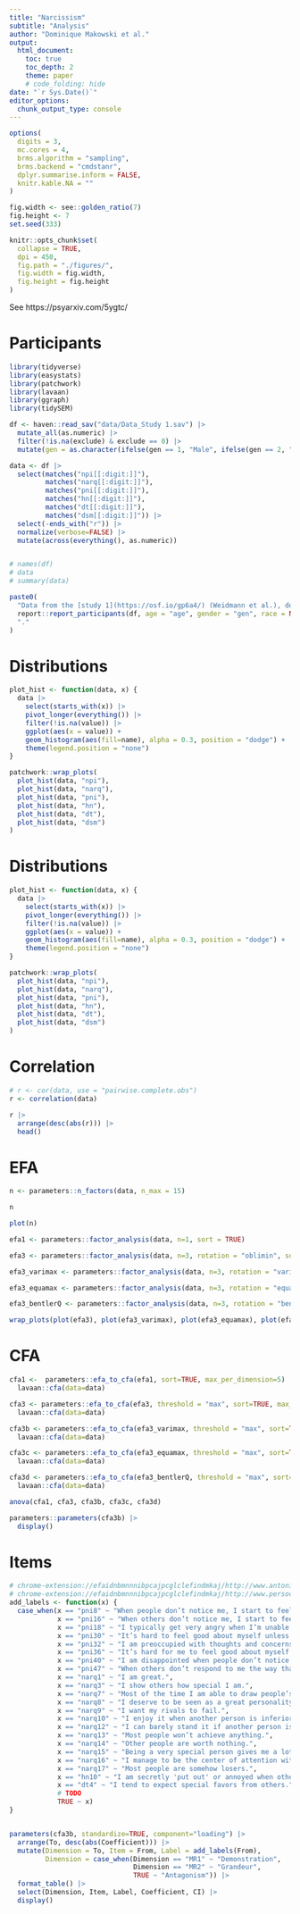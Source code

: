 ```yaml
---
title: "Narcissism"
subtitle: "Analysis"
author: "Dominique Makowski et al."
output:
  html_document:
    toc: true
    toc_depth: 2
    theme: paper
    # code_folding: hide
date: "`r Sys.Date()`"
editor_options: 
  chunk_output_type: console
---
```


```r
options(
  digits = 3,
  mc.cores = 4,
  brms.algorithm = "sampling",
  brms.backend = "cmdstanr",
  dplyr.summarise.inform = FALSE,
  knitr.kable.NA = ""
)

fig.width <- see::golden_ratio(7)
fig.height <- 7
set.seed(333)

knitr::opts_chunk$set(
  collapse = TRUE,
  dpi = 450,
  fig.path = "./figures/",
  fig.width = fig.width,
  fig.height = fig.height
)
```


See https://psyarxiv.com/5ygtc/

# Participants


```r
library(tidyverse)
library(easystats)
library(patchwork)
library(lavaan)
library(ggraph)
library(tidySEM)

df <- haven::read_sav("data/Data_Study 1.sav") |> 
  mutate_all(as.numeric) |> 
  filter(!is.na(exclude) & exclude == 0) |> 
  mutate(gen = as.character(ifelse(gen == 1, "Male", ifelse(gen == 2, "Female", "Other"))))

data <- df |> 
  select(matches("npi[[:digit:]]"),
         matches("narq[[:digit:]]"),
         matches("pni[[:digit:]]"),
         matches("hn[[:digit:]]"),
         matches("dt[[:digit:]]"),
         matches("dsm[[:digit:]]")) |> 
  select(-ends_with("r")) |> 
  normalize(verbose=FALSE) |> 
  mutate(across(everything(), as.numeric))


# names(df)
# data
# summary(data)

paste0(
  "Data from the [study 1](https://osf.io/gp6a4/) (Weidmann et al.), downloaded from OSF, included ",
  report::report_participants(df, age = "age", gender = "gen", race = NA),
  "."
)
```


# Distributions

```r
plot_hist <- function(data, x) {
  data |> 
    select(starts_with(x)) |> 
    pivot_longer(everything()) |> 
    filter(!is.na(value)) |> 
    ggplot(aes(x = value)) +
    geom_histogram(aes(fill=name), alpha = 0.3, position = "dodge") +
    theme(legend.position = "none")
}

patchwork::wrap_plots(
  plot_hist(data, "npi"),
  plot_hist(data, "narq"),
  plot_hist(data, "pni"),
  plot_hist(data, "hn"),
  plot_hist(data, "dt"),
  plot_hist(data, "dsm")
)
```

# Distributions

```r
plot_hist <- function(data, x) {
  data |> 
    select(starts_with(x)) |> 
    pivot_longer(everything()) |> 
    filter(!is.na(value)) |> 
    ggplot(aes(x = value)) +
    geom_histogram(aes(fill=name), alpha = 0.3, position = "dodge") +
    theme(legend.position = "none")
}

patchwork::wrap_plots(
  plot_hist(data, "npi"),
  plot_hist(data, "narq"),
  plot_hist(data, "pni"),
  plot_hist(data, "hn"),
  plot_hist(data, "dt"),
  plot_hist(data, "dsm")
)
```


# Correlation

```r
# r <- cor(data, use = "pairwise.complete.obs")
r <- correlation(data) 

r |> 
  arrange(desc(abs(r))) |> 
  head()
```

# EFA

```r
n <- parameters::n_factors(data, n_max = 15)

n

plot(n)
```

```r
efa1 <- parameters::factor_analysis(data, n=1, sort = TRUE)

efa3 <- parameters::factor_analysis(data, n=3, rotation = "oblimin", sort = TRUE)

efa3_varimax <- parameters::factor_analysis(data, n=3, rotation = "varimax", sort = TRUE)

efa3_equamax <- parameters::factor_analysis(data, n=3, rotation = "equamax", sort = TRUE)

efa3_bentlerQ <- parameters::factor_analysis(data, n=3, rotation = "bentlerQ", sort = TRUE)

wrap_plots(plot(efa3), plot(efa3_varimax), plot(efa3_equamax), plot(efa3_bentlerQ))
```




# CFA

```r
cfa1 <-  parameters::efa_to_cfa(efa1, sort=TRUE, max_per_dimension=5) |> 
  lavaan::cfa(data=data)

cfa3 <- parameters::efa_to_cfa(efa3, threshold = "max", sort=TRUE, max_per_dimension=5) |> 
  lavaan::cfa(data=data)

cfa3b <- parameters::efa_to_cfa(efa3_varimax, threshold = "max", sort=TRUE, max_per_dimension=5) |> 
  lavaan::cfa(data=data)

cfa3c <- parameters::efa_to_cfa(efa3_equamax, threshold = "max", sort=TRUE, max_per_dimension=5) |> 
  lavaan::cfa(data=data)

cfa3d <- parameters::efa_to_cfa(efa3_bentlerQ, threshold = "max", sort=TRUE, max_per_dimension=5) |> 
  lavaan::cfa(data=data)

anova(cfa1, cfa3, cfa3b, cfa3c, cfa3d)

parameters::parameters(cfa3b) |> 
  display() 
```


# Items

```r
# chrome-extension://efaidnbmnnnibpcajpcglclefindmkaj/http://www.antoniocasella.eu/archipsy/Wright_2010.pdf
# chrome-extension://efaidnbmnnnibpcajpcglclefindmkaj/http://www.persoc.net/persoc/uploads/Toolbox/NARQ_English.pdf
add_labels <- function(x) {
  case_when(x == "pni8" ~ "When people don’t notice me, I start to feel bad about myself.",
            x == "pni16" ~ "When others don’t notice me, I start to feel worthless.",
            x == "pni18" ~ "I typically get very angry when I’m unable to get what I want from others.",
            x == "pni30" ~ "It’s hard to feel good about myself unless I know other people admire me.",
            x == "pni32" ~ "I am preoccupied with thoughts and concerns that most people are not interested in me.",
            x == "pni36" ~ "It’s hard for me to feel good about myself unless I know other people like me.",
            x == "pni40" ~ "I am disappointed when people don’t notice me.",
            x == "pni47" ~ "When others don’t respond to me the way that I would like them to, it is hard for me to still feel ok with myself.",
            x == "narq1" ~ "I am great.",
            x == "narq3" ~ "I show others how special I am.",
            x == "narq7" ~ "Most of the time I am able to draw people’s attention to myself in conversations.",
            x == "narq8" ~ "I deserve to be seen as a great personality.",
            x == "narq9" ~ "I want my rivals to fail.",
            x == "narq10" ~ "I enjoy it when another person is inferior to me.",
            x == "narq12" ~ "I can barely stand it if another person is at the center of events.",
            x == "narq13" ~ "Most people won’t achieve anything.",
            x == "narq14" ~ "Other people are worth nothing.",
            x == "narq15" ~ "Being a very special person gives me a lot of strength.",
            x == "narq16" ~ "I manage to be the center of attention with my outstanding contributions.",
            x == "narq17" ~ "Most people are somehow losers.",
            x == "hn10" ~ "I am secretly 'put out' or annoyed when other people come to me with their troubles, asking me for my time and sympathy.",
            x == "dt4" ~ "I tend to expect special favors from others.",
            # TODO
            TRUE ~ x)
}


parameters(cfa3b, standardize=TRUE, component="loading") |> 
  arrange(To, desc(abs(Coefficient))) |>
  mutate(Dimension = To, Item = From, Label = add_labels(From),
         Dimension = case_when(Dimension == "MR1" ~ "Demonstration", 
                               Dimension == "MR2" ~ "Grandeur", 
                               TRUE ~ "Antagonism")) |> 
  format_table() |> 
  select(Dimension, Item, Label, Coefficient, CI) |> 
  display() 
```

